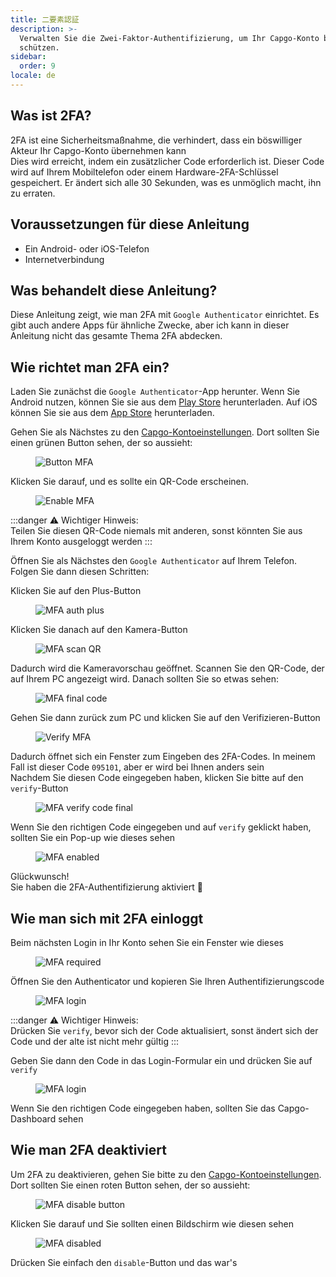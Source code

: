 ```yaml
---
title: 二要素認証
description: >-
  Verwalten Sie die Zwei-Faktor-Authentifizierung, um Ihr Capgo-Konto besser zu
  schützen.
sidebar:
  order: 9
locale: de
---
```


## Was ist 2FA?

2FA ist eine Sicherheitsmaßnahme, die verhindert, dass ein böswilliger Akteur Ihr Capgo-Konto übernehmen kann\
Dies wird erreicht, indem ein zusätzlicher Code erforderlich ist. Dieser Code wird auf Ihrem Mobiltelefon oder einem Hardware-2FA-Schlüssel gespeichert. Er ändert sich alle 30 Sekunden, was es unmöglich macht, ihn zu erraten.

## Voraussetzungen für diese Anleitung
 - Ein Android- oder iOS-Telefon
 - Internetverbindung

## Was behandelt diese Anleitung?

Diese Anleitung zeigt, wie man 2FA mit `Google Authenticator` einrichtet. Es gibt auch andere Apps für ähnliche Zwecke, aber ich kann in dieser Anleitung nicht das gesamte Thema 2FA abdecken.

## Wie richtet man 2FA ein?

Laden Sie zunächst die `Google Authenticator`-App herunter. Wenn Sie Android nutzen, können Sie sie aus dem [Play Store](https://playgooglecom/store/apps/details/?id=comgoogleandroidappsauthenticator2) herunterladen. Auf iOS können Sie sie aus dem [App Store](https://appsapplecom/us/app/google-authenticator/id388497605/) herunterladen.

Gehen Sie als Nächstes zu den [Capgo-Kontoeinstellungen](https://webcapgoapp/dashboard/settings/account/). Dort sollten Sie einen grünen Button sehen, der so aussieht:

<figure><img style="margin-left: auto; margin-right: auto" src="/button-mfawebp" alt="Button MFA" /><figcaption></figcaption></figure>

Klicken Sie darauf, und es sollte ein QR-Code erscheinen.

<figure><img style="margin-left: auto; margin-right: auto" src="/enable-mfawebp" alt="Enable MFA" /><figcaption></figcaption></figure>

:::danger
⚠️ Wichtiger Hinweis: \
Teilen Sie diesen QR-Code niemals mit anderen, sonst könnten Sie aus Ihrem Konto ausgeloggt werden
:::

Öffnen Sie als Nächstes den `Google Authenticator` auf Ihrem Telefon. Folgen Sie dann diesen Schritten:

Klicken Sie auf den Plus-Button

<figure><img style="margin-left: auto; margin-right: auto" src="/mfa-auth-pluswebp" alt="MFA auth plus" /><figcaption></figcaption></figure>

Klicken Sie danach auf den Kamera-Button

<figure><img style="margin-left: auto; margin-right: auto" src="/mfa-scan-qrwebp" alt="MFA scan QR" /><figcaption></figcaption></figure>

Dadurch wird die Kameravorschau geöffnet. Scannen Sie den QR-Code, der auf Ihrem PC angezeigt wird. Danach sollten Sie so etwas sehen:

<figure><img style="margin-left: auto; margin-right: auto" src="/mfa-final-codewebp" alt="MFA final code" /><figcaption></figcaption></figure>

Gehen Sie dann zurück zum PC und klicken Sie auf den Verifizieren-Button

<figure><img style="margin-left: auto; margin-right: auto" src="/enable-mfa-verifywebp" alt="Verify MFA" /><figcaption></figcaption></figure>

Dadurch öffnet sich ein Fenster zum Eingeben des 2FA-Codes. In meinem Fall ist dieser Code `095101`, aber er wird bei Ihnen anders sein\
Nachdem Sie diesen Code eingegeben haben, klicken Sie bitte auf den `verify`-Button

<figure><img style="margin-left: auto; margin-right: auto" src="/mfa-verify-final-codewebp" alt="MFA verify code final" /><figcaption></figcaption></figure>

Wenn Sie den richtigen Code eingegeben und auf `verify` geklickt haben, sollten Sie ein Pop-up wie dieses sehen

<figure><img style="margin-left: auto; margin-right: auto" src="/mfa-enabledwebp" alt="MFA enabled" /><figcaption></figcaption></figure>

Glückwunsch!\
Sie haben die 2FA-Authentifizierung aktiviert 🎉

## Wie man sich mit 2FA einloggt

Beim nächsten Login in Ihr Konto sehen Sie ein Fenster wie dieses
<figure><img style="margin-left: auto; margin-right: auto" src="/mfa-requiredwebp" alt="MFA required" /><figcaption></figcaption></figure>

Öffnen Sie den Authenticator und kopieren Sie Ihren Authentifizierungscode

<figure><img style="margin-left: auto; margin-right: auto" src="/mfa-loginwebp" alt="MFA login" /><figcaption></figcaption></figure>

:::danger
⚠️ Wichtiger Hinweis: \
Drücken Sie `verify`, bevor sich der Code aktualisiert, sonst ändert sich der Code und der alte ist nicht mehr gültig
:::

Geben Sie dann den Code in das Login-Formular ein und drücken Sie auf `verify`

<figure><img style="margin-left: auto; margin-right: auto" src="/mfa-final-login-verifywebp" alt="MFA login" /><figcaption></figcaption></figure>

Wenn Sie den richtigen Code eingegeben haben, sollten Sie das Capgo-Dashboard sehen

## Wie man 2FA deaktiviert

Um 2FA zu deaktivieren, gehen Sie bitte zu den [Capgo-Kontoeinstellungen](https://webcapgoapp/dashboard/settings/account/). Dort sollten Sie einen roten Button sehen, der so aussieht:

<figure><img style="margin-left: auto; margin-right: auto" src="/mfa-disable-buttonwebp" alt="MFA disable button" /><figcaption></figcaption></figure>

Klicken Sie darauf und Sie sollten einen Bildschirm wie diesen sehen

<figure><img style="margin-left: auto; margin-right: auto" src="/mfa-disable-2webp" alt="MFA disabled" /><figcaption></figcaption></figure>

Drücken Sie einfach den `disable`-Button und das war's